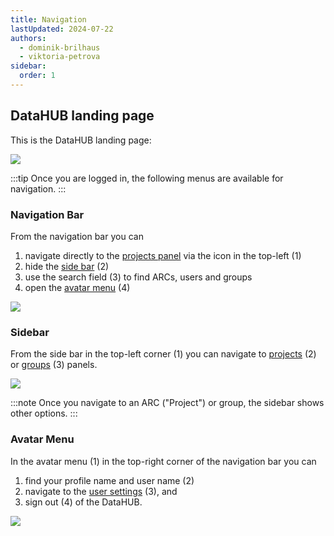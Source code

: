 ```yaml
---
title: Navigation
lastUpdated: 2024-07-22
authors:
  - dominik-brilhaus
  - viktoria-petrova
sidebar:
  order: 1
---
```



## DataHUB landing page

This is the DataHUB landing page:

![](@images/datahub/datahub-landing-page.png)

:::tip
Once you are logged in, the following menus are available for navigation.
:::

### Navigation Bar

From the navigation bar you can

<Steps>

1. navigate directly to the [projects panel](/nfdi4plants.knowledgebase/datahub/datahub-projects) via the icon in the top-left (1)
2. hide the [side bar](#sidebar) (2)
3. use the search field (3) to find ARCs, users and groups
4. open the [avatar menu](#avatar-menu) (4)

</Steps>

![](@images/datahub/datahub-navbar.drawio.png)

### Sidebar

From the side bar in the top-left corner (1) you can navigate to [projects](/nfdi4plants.knowledgebase/datahub/datahub-projects) (2) or [groups](/nfdi4plants.knowledgebase/datahub/datahub-groups) (3) panels.

![](@images/datahub/datahub-hamburger-menu.drawio.png)

:::note
Once you navigate to an ARC ("Project") or group, the sidebar shows other options.
:::

### Avatar Menu

In the avatar menu (1) in the top-right corner of the navigation bar you can

<Steps>
    
1. find your profile name and user name (2)
2. navigate to the [user settings](/nfdi4plants.knowledgebase/datahub/datahub-user-settings) (3), and
3. sign out (4) of the DataHUB.

</Steps>

![](@images/datahub/datahub-avatar-menu.drawio.png)

